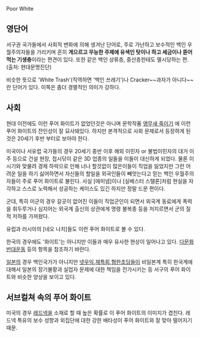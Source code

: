 Poor White

== 영단어 ==
서구권 국가들에서 사회적 변화에 의해 생겨난 단어로, 주로 가난하고 보수적인 백인 우월주의자들을 가리키며 흔히 '''게으르고 무능한 주제에 유색인 탓이나 하고 세금이나 뜯어먹는 기생충'''이라는 편견이 있다. 또한 같은 백인 상류층, 중산층한테도 멸시당하는 편.(출처: 현대문명진단)

비슷한 뜻으로 'White Trash'(직역하면 '백인 쓰레기')나 Cracker~~과자가 아니다~~란 단어가 있다. 이쪽은 좀더 경멸적인 의미가 강하다. 

== 사회 ==
현대 이전에도 이런 푸어 화이트가 없었던것은 아니며 문학작품 [[앵무새 죽이기]] 에 이런 푸어 화이트의 잔인성이 잘 묘사돼있다. 하지만 본격적으로 사회 문제로서 등장하게 된 것은 20세기 후반 부터로 보아야 한다. 

미국이나 서유럽 국가들의 경우 20세기 중반 이후 해외 이민자 or 불법이민자의 대거 이주 등으로 건설 현장, 접시닦이 같은 3D 업종의 일들을 이들이 대신하게 되었다. 물론 이 시기와 맞물려 경제 하락으로 인해 너나 할것없이 많은이들이 직업을 잃었지만 그런 어려운 일을 하기 싫어하면서 자신들의 할일을 외국인들이 빼앗는다고 믿는 백인 우월주의자들이 주로 푸어 화이트로 불린다. 사실 [에미넴]이나 [실베스터 스탤론]처럼 현실을 자각하고 스스로 노력해서 성공하는 케이스도 있긴 하지만 정말 드문 편이다.

군대, 특히 미군의 경우 갈곳이 없어진 이들이 직업군인이 되면서 외국계 동료에게 폭력을 휘두루거나 심지어는 외국계 출신의 상관에게 명령 불복종 등을 저지르면서 군의 질적 저하를 가져왔다.

유럽과 러시아의 [네오 나치]들도 이런 푸어 화이트로 볼 수 있다.

한국의 경우에도 '화이트'는 아니지만 이들과 매우 유사한 현상이 일어나고 있다. [[다문화 반대운동]] 등의 항목을 참조하기 바란다.

[[일본]]의 경우 백인국가가 아니지만 [[넷우익]],[[재특회]],[[혐한초딩]]들이 비일본계 특히 한국계에 대해서 일본의 장기불황과 실업자 문제에 대한 책임을 전가시키는 등 서구의 푸어 화이트와 비슷한 양상을 보이고 있다.

== 서브컬쳐 속의 푸어 화이트 ==
미국의 경우 [[레드넥]]을 소재로 할 때 높은 확률로 이 푸어 화이트의 이미지가 겹친다. 레드넥 특유의 보수 성향과 외집단에 대한 강한 배타성이 푸어 화이트와 잘 맞아 떨어지기 때문.

